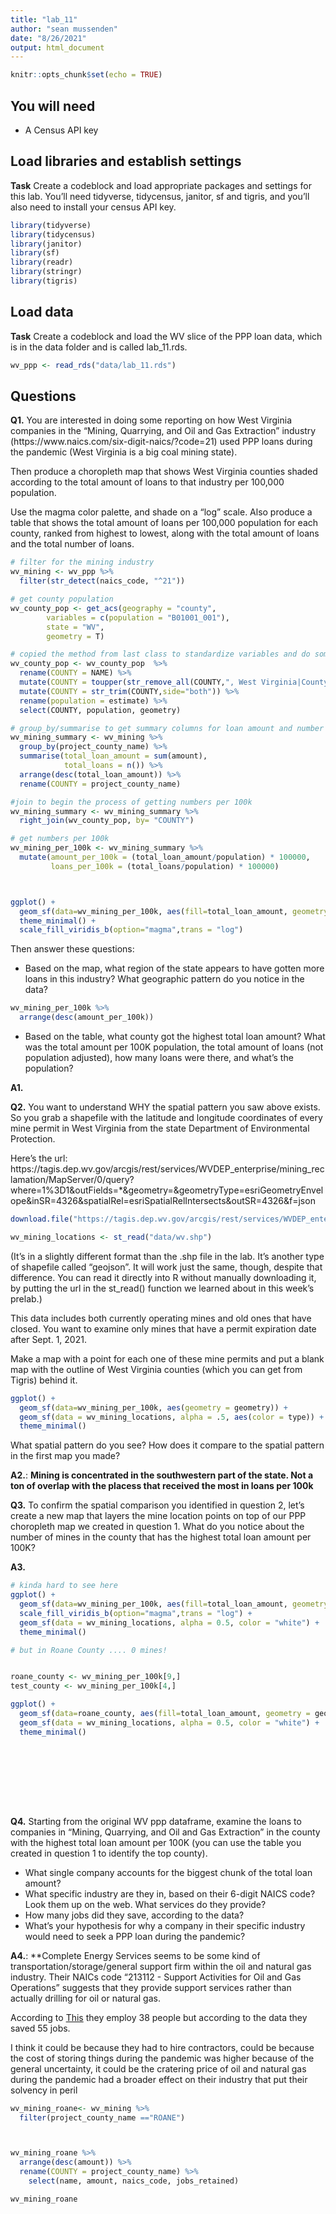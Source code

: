 ```yaml
---
title: "lab_11"
author: "sean mussenden"
date: "8/26/2021"
output: html_document
---
```


```r
knitr::opts_chunk$set(echo = TRUE)


```

## You will need

* A Census API key

## Load libraries and establish settings

**Task** Create a codeblock and load appropriate packages and settings for this lab. You'll need tidyverse, tidycensus, janitor, sf and tigris, and you'll also need to install your census API key.

```r

library(tidyverse)
library(tidycensus)
library(janitor)
library(sf)
library(readr)
library(stringr)
library(tigris)


```

## Load data

**Task** Create a codeblock and load the WV slice of the PPP loan data, which is in the data folder and is called lab_11.rds.

```r


wv_ppp <- read_rds("data/lab_11.rds")

```

## Questions

**Q1.** You are interested in doing some reporting on how West Virginia companies in the "Mining, Quarrying, and Oil and Gas Extraction" industry (https://www.naics.com/six-digit-naics/?code=21) used PPP loans during the pandemic (West Virginia is a big coal mining state).  

Then produce a choropleth map that shows West Virginia counties shaded according to the total amount of loans to that industry per 100,000 population.

Use the magma color palette, and shade on a "log" scale. Also produce a table that shows the total amount of loans per 100,000 population for each county, ranked from highest to lowest, along with the total amount of loans and the total number of loans.

```r
# filter for the mining industry
wv_mining <- wv_ppp %>%
  filter(str_detect(naics_code, "^21"))

# get county population
wv_county_pop <- get_acs(geography = "county", 
        variables = c(population = "B01001_001"), 
        state = "WV", 
        geometry = T)

# copied the method from last class to standardize variables and do some cleaning
wv_county_pop <- wv_county_pop  %>%
  rename(COUNTY = NAME) %>%
  mutate(COUNTY = toupper(str_remove_all(COUNTY,", West Virginia|County"))) %>%
  mutate(COUNTY = str_trim(COUNTY,side="both")) %>%
  rename(population = estimate) %>%
  select(COUNTY, population, geometry)

# group_by/summarise to get summary columns for loan amount and number of loans for each county
wv_mining_summary <- wv_mining %>%
  group_by(project_county_name) %>%
  summarise(total_loan_amount = sum(amount),
            total_loans = n()) %>%
  arrange(desc(total_loan_amount)) %>%
  rename(COUNTY = project_county_name)

#join to begin the process of getting numbers per 100k
wv_mining_summary <- wv_mining_summary %>%
  right_join(wv_county_pop, by= "COUNTY")

# get numbers per 100k
wv_mining_per_100k <- wv_mining_summary %>%
  mutate(amount_per_100k = (total_loan_amount/population) * 100000,
         loans_per_100k = (total_loans/population) * 100000) 




```


```r


ggplot() +
  geom_sf(data=wv_mining_per_100k, aes(fill=total_loan_amount, geometry = geometry)) +
  theme_minimal() +
  scale_fill_viridis_b(option="magma",trans = "log") 

```
Then answer these questions:

* Based on the map, what region of the state appears to have gotten more loans in this industry? What geographic pattern do you notice in the data?

```r

wv_mining_per_100k %>%
  arrange(desc(amount_per_100k))


```


* Based on the table, what county got the highest total loan amount? What was the total amount per 100K population, the total amount of loans (not population adjusted), how many loans were there, and what's the population?

**A1.**



**Q2.** You want to understand WHY the spatial pattern you saw above exists.  So you grab a shapefile with the latitude and longitude coordinates of every mine permit in West Virginia from the state Department of Environmental Protection.

Here's the url: https://tagis.dep.wv.gov/arcgis/rest/services/WVDEP_enterprise/mining_reclamation/MapServer/0/query?where=1%3D1&outFields=*&geometry=&geometryType=esriGeometryEnvelope&inSR=4326&spatialRel=esriSpatialRelIntersects&outSR=4326&f=json

```r

download.file("https://tagis.dep.wv.gov/arcgis/rest/services/WVDEP_enterprise/mining_reclamation/MapServer/0/query?where=1%3D1&outFields=*&geometry=&geometryType=esriGeometryEnvelope&inSR=4326&spatialRel=esriSpatialRelIntersects&outSR=4326&f=json", destfile = "data/wv.shp")

wv_mining_locations <- st_read("data/wv.shp")


```

(It's in a slightly different format than the .shp file in the lab. It's another type of shapefile called "geojson".  It will work just the same, though, despite that difference. You can read it directly into R without manually downloading it, by putting the url in the st_read() function we learned about in this week's prelab.)

This data includes both currently operating mines and old ones that have closed.  You want to examine only mines that have a permit expiration date after Sept. 1, 2021.

Make a map with a point for each one of these mine permits and put a blank map with the outline of West Virginia counties (which you can get from Tigris) behind it.

```r

ggplot() +
  geom_sf(data=wv_mining_per_100k, aes(geometry = geometry)) +
  geom_sf(data = wv_mining_locations, alpha = .5, aes(color = type)) +
  theme_minimal()


```

What spatial pattern do you see? How does it compare to the spatial pattern in the first map you made?

**A2.**: **Mining is concentrated in the southwestern part of the state.  Not a ton of overlap with the placess that received the most in loans per 100k**



**Q3.** To confirm the spatial comparison you identified in question 2, let's create a new map that layers the mine location points on top of our PPP choropleth map we created in question 1. What do you notice about the number of mines in the county that has the highest total loan amount per 100K?

**A3.**

```r
# kinda hard to see here
ggplot() +
  geom_sf(data=wv_mining_per_100k, aes(fill=total_loan_amount, geometry = geometry)) +
  scale_fill_viridis_b(option="magma",trans = "log") +
  geom_sf(data = wv_mining_locations, alpha = 0.5, color = "white") +
  theme_minimal()

# but in Roane County .... 0 mines!


roane_county <- wv_mining_per_100k[9,]
test_county <- wv_mining_per_100k[4,]

ggplot() +
  geom_sf(data=roane_county, aes(fill=total_loan_amount, geometry = geometry)) +
  geom_sf(data = wv_mining_locations, alpha = 0.5, color = "white") +
  theme_minimal()










```

**Q4.** Starting from the original WV ppp dataframe, examine the loans to companies in "Mining, Quarrying, and Oil and Gas Extraction" in the county with the highest total loan amount per 100K (you can use the table you created in question 1 to identify the top county).

* What single company accounts for the biggest chunk of the total loan amount?
* What specific industry are they in, based on their 6-digit NAICS code? Look them up on the web. What services do they provide?
* How many jobs did they save, according to the data?
* What's your hypothesis for why a company in their specific industry would need to seek a PPP loan during the pandemic?

**A4.**: **Complete Energy Services seems to be some kind of transportation/storage/general support firm within the oil and natural gas industry.  Their NAICs code "213112 - Support Activities for Oil and Gas Operations" suggests that they provide support services rather than actually drilling for oil or natural gas.  

According to [This]("https://www.dnb.com/business-directory/company-profiles.complete_energy_services_llc.f862f85f31a54caaff7e1843e56fcb8a.html") they employ 38 people but according to the data they saved 55 jobs. 

I think it could be because they had to hire contractors, could be because the cost of storing things during the pandemic was higher because of the general uncertainty, it could be the cratering price of oil and natural gas during the pandemic had a broader effect on their industry that put their solvency in peril  

```r

wv_mining_roane<- wv_mining %>%
  filter(project_county_name =="ROANE") 



wv_mining_roane %>%
  arrange(desc(amount)) %>%
  rename(COUNTY = project_county_name) %>%
    select(name, amount, naics_code, jobs_retained)

wv_mining_roane








```

